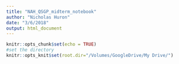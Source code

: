 ```yaml
---
title: "NAH_QSGP_midterm_notebook"
author: "Nicholas Huron"
date: "3/6/2018"
output: html_document
---
```


```r
knitr::opts_chunk$set(echo = TRUE)
#set the directory
knitr::opts_knit$set(root.dir="/Volumes/GoogleDrive/My Drive/")
```


